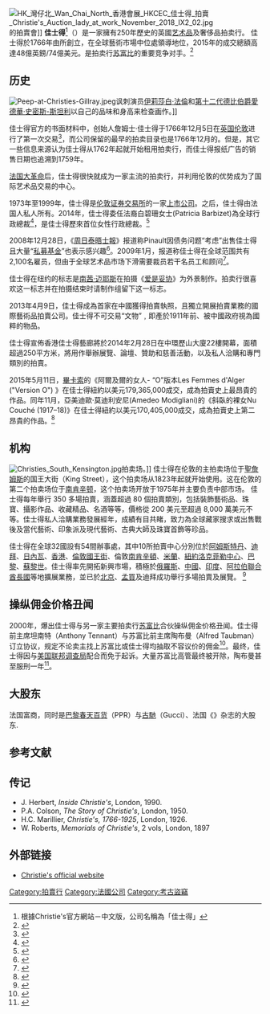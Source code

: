 {{noteTA
|G1=Show
|G2=Movie
|G3=People
}}
{{Infobox company
| name = 佳士得<br>Christie's
| logo = [[File:ChristiesNewYork.JPG|300px]]佳士得美國分部，位於紐約[[洛克菲勒中心|洛克菲勒中心]]。
| type = 
| traded_as  = 
| foundation = 1766年
| location_city = [[倫敦|倫敦]]
| location_country = {{GBR}}
| key_people = [[弗朗索瓦-亨利·皮诺|弗朗索瓦-亨利·皮诺]][[Patricia_Barbizet|Patricia Barbizet]]
| area_served =  全球
| industry = [[藝術品|藝術品]]、[[拍賣|拍賣]] 
| products = [[繪畫|繪畫]]、[[現代藝術|現代藝術]]、[[美術|美術]]、[[流行藝術|流行藝術]]
| revenue = 
| operating_income = 
| net_income =
| assets  =  
| equity  =  
| num_employees = 
| subsid =
| parent = {{le|Groupe Artémis|Groupe Artémis}}
| homepage = {{URL|http://www.christies.com}}
| intl = yes
}}
[[File:HK_灣仔北_Wan_Chai_North_香港會展_HKCEC_佳士得_拍賣_Christie's_Auction_lady_at_work_November_2018_IX2_02.jpg|thumb]]的拍賣會]]
'''佳士得'''<ref>根據Christie's官方網站－中文版，公司名稱為「佳士得」{{Cite web |url=http://www.christies.com/chinese/ |title=christie's 佳士得 |accessdate=2011-06-11 |work= |publisher=佳士得官網 |date= |deadurl=yes |archiveurl=https://web.archive.org/web/20110602195016/http://www.christies.com/chinese/ |archivedate=2011-06-02 }}</ref>（{{lang-en|Christie's}}）是一家擁有250年歷史的英國[[艺术品|艺术品]]及奢侈品拍卖行。
佳士得於1766年由{{le|詹姆士·佳士得|James Christie}}所創立，在全球藝術市場中位處領導地位，2015年的成交總額高達48億英鎊/74億美元。是拍卖行[[苏富比|苏富比]]的重要竞争对手。<ref>{{Cite web |url=http://lj.hkej.com/artculture/article/id/1262827/%E4%B8%89%E5%8D%81%E5%8A%9F%E5%90%8D%E8%97%9D%E8%88%87%E7%BE%8E+%E5%B0%88%E8%A8%AA%E4%BD%B3%E5%A3%AB%E5%BE%97%E4%BA%9E%E6%B4%B2%E8%97%9D%E8%A1%93%E9%83%A8%E4%B8%BB%E5%B8%AD%E6%9A%A8%E5%9C%8B%E9%9A%9B%E7%B8%BD%E7%9B%A3%E7%9F%B3%E4%BF%8A%E7%94%9F%28Jonathan+Stone%29 |title=存档副本 |access-date=2016-06-08 |archive-date=2016-03-30 |archive-url=https://web.archive.org/web/20160330204357/http://lj.hkej.com/artculture/article/id/1262827/%E4%B8%89%E5%8D%81%E5%8A%9F%E5%90%8D%E8%97%9D%E8%88%87%E7%BE%8E+%E5%B0%88%E8%A8%AA%E4%BD%B3%E5%A3%AB%E5%BE%97%E4%BA%9E%E6%B4%B2%E8%97%9D%E8%A1%93%E9%83%A8%E4%B8%BB%E5%B8%AD%E6%9A%A8%E5%9C%8B%E9%9A%9B%E7%B8%BD%E7%9B%A3%E7%9F%B3%E4%BF%8A%E7%94%9F%28Jonathan+Stone%29 |dead-url=no }}</ref>

==历史==
[[Image:Peep-at-Christies-Gillray.jpeg|thumb]]讽刺演员[[伊莉莎白·法倫|伊莉莎白·法倫]]和[[第十二代德比伯爵愛德華·史密斯-斯坦利|第十二代德比伯爵愛德華·史密斯-斯坦利]]以自己的品味和身高来检查画作。]]

佳士得官方的书面材料中，创始人詹姆士‧佳士得于1766年12月5日在[[英国|英国]][[伦敦|伦敦]]进行了第一次交易<ref>{{cite web | url=http://www.christies.com/features/welcome/ | title=Christies.com - About Us | quote="James Christie conducted the first sale in London on 5 December 1766." | accessdate=2008-12-03 | archive-date=2013-02-01 | archive-url=https://web.archive.org/web/20130201223718/http://www.christies.com/features/welcome/ | dead-url=no }}</ref>，而公司保留的最早的拍卖目录也是1766年12月的。但是，其它一些信息来源认为佳士得从1762年起就开始租用拍卖行，而佳士得报纸广告的销售日期也追溯到1759年。{{fact|time=2008-12-1}}

[[法国大革命|法国大革命]]后，佳士得很快就成为一家主流的拍卖行，并利用伦敦的优势成为了国际艺术品交易的中心。

1973年至1999年，佳士得是[[伦敦证券交易所|伦敦证券交易所]]的一家[[上市公司|上市公司]]。之后，佳士得由法国人{{lang|fr|François Pinault}}私人所有。2014年，佳士得委任法裔白碧珊女士(Patricia Barbizet)為全球行政總裁<ref>{{Cite web |url=http://luxe.co/post/10770/ |title=存档副本 |access-date=2016-06-08 |archive-date=2020-08-06 |archive-url=https://web.archive.org/web/20200806065016/https://luxe.co/post/10770 |dead-url=no }}</ref>，是佳士得歷來首位女性行政總裁。<ref>{{Cite web |url=http://www.fashionqueen.com.tw/page/auctionspotlinght04 |title=存档副本 |access-date=2016-06-08 |archive-url=https://web.archive.org/web/20160802165532/http://www.fashionqueen.com.tw/page/auctionspotlinght04 |archive-date=2016-08-02 |dead-url=yes }}</ref>

2008年12月28日，《[[周日泰晤士報|周日泰晤士報]]》报道称Pinault因债务问题“考虑”出售佳士得且大量“[[私募基金|私募基金]]”也表示感兴趣<ref>{{cite news | url=http://business.timesonline.co.uk/tol/business/industry_sectors/consumer_goods/article5404112.ece | title=Pinault woes may force Château Latour sell-off | work=(London) Sunday Times | first=Kate | last=Walsh | date=2008-12-28 | accessdate=2009-01-14 | archive-date=2011-06-12 | archive-url=https://web.archive.org/web/20110612090125/http://business.timesonline.co.uk/tol/business/industry_sectors/consumer_goods/article5404112.ece | dead-url=no }}</ref>。2009年1月，报道称佳士得在全球范围共有2,100名雇员，但由于全球艺术品市场下滑需要裁员若干名员工和顾问<ref name="downturn">{{cite news | url=http://www.nytimes.com/2009/01/13/business/worldbusiness/13auction.html | title=Christie’s Plans Cuts as Auctions Slow | work=New York Times | first=Julia | last=Werdigier | date=2009-01-12 | accessdate=2009-01-12 | archive-date=2021-10-22 | archive-url=https://web.archive.org/web/20211022184929/https://www.nytimes.com/2009/01/13/business/worldbusiness/13auction.html | dead-url=no }}</ref>。

佳士得在纽约的标志是[[南茜·迈耶斯|南茜·迈耶斯]]在拍摄《[[爱是妥协|爱是妥协]]》为外景制作。拍卖行很喜欢这一标志并在拍摄结束时请制作组留下这一标志。

2013年4月9日，佳士得成為首家在中國獲得拍賣執照，且獨立開展拍賣業務的國際藝術品拍賣公司。佳士得不可交易“文物”﹐即產於1911年前、被中國政府視為國粹的物品。

佳士得宣佈香港佳士得藝廊將於2014年2月28日在中環歷山大廈22樓開幕，面積超過250平方米，將用作舉辦展覽、論壇、贊助和慈善活動，以及私人洽購和專門類別的拍賣。

2015年5月11日，[[畢卡索|畢卡索]]的《阿爾及爾的女人- “O”版本Les Femmes d'Alger ("Version O") 》在佳士得紐約以美元179,365,000成交，成為拍賣史上最昂貴的作品。同年11月，亞美迪歐‧莫迪利安尼(Amedeo Modigliani)的《斜臥的裸女Nu Couché (1917–18)》在佳士得紐約以美元170,405,000成交，成為拍賣史上第二昂貴的作品。<ref>{{Cite web |url=http://hk.apple.nextmedia.com/international/first/20150513/19145682 |title=存档副本 |access-date=2016-06-08 |archive-date=2016-08-07 |archive-url=https://web.archive.org/web/20160807221649/http://hk.apple.nextmedia.com/international/first/20150513/19145682 |dead-url=no }}</ref>

==机构==
[[Image:Christies_South_Kensington.jpg|thumb]]拍卖场。]]
佳士得在伦敦的主拍卖场位于[[聖詹姆斯|聖詹姆斯]]的国王大街（King Street），这个拍卖场从1823年起就开始使用。这在伦敦的第二个拍卖场位于[[南肯辛顿|南肯辛顿]]，这个拍卖场开放于1975年并主要负责中部市场。
佳士得每年舉行 350 多場拍賣，涵蓋超過 80 個拍賣類別，包括裝飾藝術品、珠寶、攝影作品、收藏精品、名酒等等，價格從 200 美元至超過 8,000 萬美元不等。佳士得私人洽購業務發展經年，成績有目共睹，致力為全球藏家搜求或出售戰後及當代藝術、印象派及現代藝術、古典大師及珠寶首飾等珍品。

佳士得在全球32國設有54間辦事處，其中10所拍賣中心分別位於[[阿姆斯特丹|阿姆斯特丹]]、[[杜拜|迪拜]]、[[日内瓦|日內瓦]]、[[香港|香港]]、[[伦敦|倫敦]][[国王街|國王街]]、倫敦[[南肯辛頓站|南肯辛頓]]、[[米蘭|米蘭]]、[[纽约|紐約]][[洛克斐勒中心|洛克菲勒中心]]、[[巴黎|巴黎]]、[[苏黎世|蘇黎世]]。佳士得率先開拓新興市場，積極於[[俄罗斯|俄羅斯]]、[[中國|中國]]、[[印度|印度]]、[[阿拉伯联合酋长国|阿拉伯聯合酋長國]]等地擴展業務，並已於[[北京市|北京]]、[[孟买|孟買]]及迪拜成功舉行多場拍賣及展覽。
<ref>{{Cite web |url=http://www.christies.com.tw/about/locations/asia-pacific/index_MultiLanguage.aspx |title=佳士得拍賣中心與辦事處 |access-date=2015-07-16 |archive-date=2016-03-05 |archive-url=https://web.archive.org/web/20160305160304/http://www.christies.com.tw/about/locations/asia-pacific/index_MultiLanguage.aspx |dead-url=no }}</ref>

==操纵佣金价格丑闻==
2000年，爆出佳士得与另一家主要拍卖行[[苏富比|苏富比]]合伙操纵佣金价格丑闻。佳士得前主席坦南特（Anthony Tennant）与苏富比前主席陶布曼（Alfred Taubman）订立协议，规定不论卖主找上苏富比或佳士得均抽取不容议价的佣金<ref>{{cite web |url=http://finance.qianlong.com/26/2002-4-25/130@220452.htm |title=丑闻惊暴 苏富比、佳士得合谋操纵佣金价格 |accessdate=2009-01-20 |date=2002-04-25 |work=京华时报 |language=zh-hans |deadurl=yes |archiveurl=https://web.archive.org/web/20051126232740/http://finance.qianlong.com/26/2002-4-25/130@220452.htm |archivedate=2005-11-26 }}</ref>。最终，佳士得因与[[美国联邦调查局|美国联邦调查局]]配合而免于起诉。大量苏富比高管最终被开除，陶布曼甚至服刑一年<ref>{{Cite web |url=http://www.forbes.com/2001/11/14/1114players.html |title=Forbes |access-date=2009-01-20 |archive-date=2020-11-27 |archive-url=https://web.archive.org/web/20201127143213/https://www.forbes.com/2001/11/14/1114players.html |dead-url=no }}</ref>。

==大股东==
法国富商{{le|弗朗索瓦·皮诺|François Pinault}}，同时是[[巴黎春天百货|巴黎春天百货]]（PPR）与[[古馳|古馳]]（Gucci）、法国《{{le|觀點 (雜誌)|Le Point|觀點}}》杂志的大股东.

==参考文献==
{{reflist}}

==传记==
* J. Herbert, ''Inside Christie's'', London, 1990.
* P.A. Colson, ''The Story of Christie's'', London, 1950.
* H.C. Marillier, ''Christie's, 1766-1925'', London, 1926.
* W. Roberts, ''Memorials of Christie's'', 2 vols, London, 1897

==外部链接==
{{commonscat|Christie's}}
* [http://www.christies.com Christie's official website]{{Wayback|url=http://www.christies.com/ |date=20191103230643 }}

[[Category:拍賣行|Category:拍賣行]]
[[Category:法國公司|Category:法國公司]]
[[Category:考古盜竊|Category:考古盜竊]]